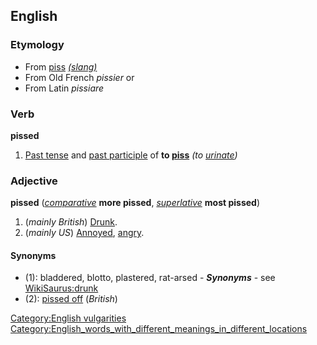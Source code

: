 ==English==
===Etymology===
*From [[piss]] [[slang|''(slang)'']]
*From Old French ''pissier'' or
*From Latin ''pissiare''

===Verb===
'''pissed'''

#[[Past tense]] and [[past participle]] of '''to [[piss]]''' ''(to [[urinate]])''

===Adjective===
'''pissed''' (''[[comparative]]'' '''more pissed''', ''[[superlative]]'' '''most pissed''')

#(''mainly British'') [[Drunk]].
#(''mainly US'') [[Annoyed]], [[angry]].

====Synonyms====
*(1): bladdered, blotto, plastered, rat-arsed - '''''Synonyms''''' - see [[WikiSaurus:drunk]]
*(2): [[pissed off]] (''British'')

[[Category:English vulgarities]]
[[Category:English_words_with_different_meanings_in_different_locations]]